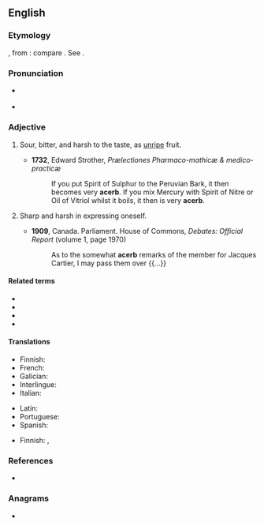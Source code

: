 ==English==

===Etymology===
{{der|en|la|acerbus}}, from {{der|en|la|ācer||sharp}}: compare {{cog|fr|acerbe}}. See {{m|en|acrid}}.

===Pronunciation===
* {{a|RP}} {{IPA|/əˈsɜːb/|lang=en}}
* {{a|GA}} {{IPA|/əˈsɜɹb/|lang=en}}

===Adjective===
{{en-adj|er|more}}

# {{lb|en|archaic}} Sour, bitter, and harsh to the taste, as [[unripe]] fruit.
#: {{synonyms|en|acerbic}}
#* '''1732''', Edward Strother, ''Prælectiones Pharmaco-mathicæ & medico-practicæ''
#*: If you put Spirit of Sulphur to the Peruvian Bark, it then becomes very '''acerb'''. If you mix Mercury with Spirit of Nitre or Oil of Vitriol whilst it boils, it then is very '''acerb'''.
# {{lb|en|archaic|figurative}} Sharp and harsh in expressing oneself.
#: {{synonyms|en|acerbic}}
#* '''1909''', Canada. Parliament. House of Commons, ''Debates: Official Report'' (volume 1, page 1970)
#*: As to the somewhat '''acerb''' remarks of the member for Jacques Cartier, I may pass them over {{...}}

====Related terms====
* {{l|en|acerbate}}
* {{l|en|acerbically}}
* {{l|en|acerbity}}
* {{l|en|exacerbate}}

====Translations====
{{trans-top|bitter to the taste}}
* Finnish: {{t+|fi|kitkerä}}
* French: {{t+|fr|acerbe}}
* Galician: {{t+|gl|acerbo}}
* Interlingue: {{t|ie|acerb}}
* Italian: {{t+|it|acerbo}}
{{trans-mid}}
* Latin: {{t+|la|acerbus}}
* Portuguese: {{t+|pt|acerbo}}
* Spanish: {{t+|es|acerbo}}
{{trans-bottom}}

{{trans-top|sharp and harsh in expression}}
* Finnish: {{t+|fi|pureva}}, {{t+|fi|kitkerä}}
{{trans-mid}}
{{trans-bottom}}

===References===
* {{R:Webster 1913}}

===Anagrams===
* {{anagrams|en|a=abcer|Brace|brace|caber|cabre|cabré}}